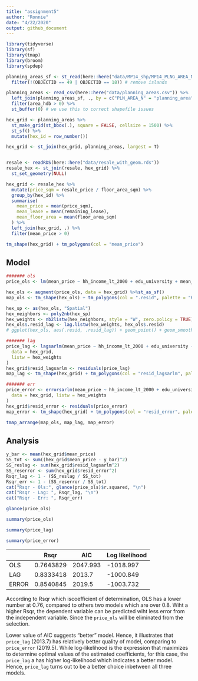 ```yaml
---
title: "assignment5"
author: "Ronnie"
date: "4/22/2020"
output: github_document
---
```



```r
library(tidyverse)
library(sf)
library(tmap)
library(broom)
library(spdep)
```

```r
planning_areas_sf <- st_read(here::here("data/MP14_shp/MP14_PLNG_AREA_NO_SEA_PL.shp")) %>%
  filter(!(OBJECTID == 49 | OBJECTID == 18)) # remove islands

planning_areas <- read_csv(here::here("data/planning_areas.csv")) %>%
  left_join(planning_areas_sf, ., by = c("PLN_AREA_N" = "planning_area")) %>%
  filter(area_hdb > 0) %>%
  st_buffer(0) # we use this to correct shapefile issues

hex_grid <- planning_areas %>%
  st_make_grid(st_bbox(.), square = FALSE, cellsize = 1500) %>%
  st_sf() %>%
  mutate(hex_id = row_number())

hex_grid <- st_join(hex_grid, planning_areas, largest = T)


resale <- readRDS(here::here("data/resale_with_geom.rds"))
resale_hex <- st_join(resale, hex_grid) %>%
  st_set_geometry(NULL)

hex_grid <- resale_hex %>%
  mutate(price_sqm = resale_price / floor_area_sqm) %>%
  group_by(hex_id) %>%
  summarise(
    mean_price = mean(price_sqm),
    mean_lease = mean(remaining_lease),
    mean_floor_area = mean(floor_area_sqm)
  ) %>%
  left_join(hex_grid, .) %>%
  filter(mean_price > 0)

tm_shape(hex_grid) + tm_polygons(col = "mean_price")
```

## Model

```r
####### ols
price_ols <- lm(mean_price ~ hh_income_lt_2000 + edu_university + mean_lease, data = hex_grid)

hex_ols <- augment(price_ols, data = hex_grid) %>%st_as_sf()
map_ols <- tm_shape(hex_ols) + tm_polygons(col = ".resid", palette = "RdBu")

hex_sp <- as(hex_ols, "Spatial")
hex_neighbors <- poly2nb(hex_sp)
hex_weights <- nb2listw(hex_neighbors, style = "W", zero.policy = TRUE)
hex_ols$.resid_lag <- lag.listw(hex_weights, hex_ols$.resid)
# ggplot(hex_ols, aes(.resid, .resid_lag)) + geom_point() + geom_smooth()

####### lag
price_lag <- lagsarlm(mean_price ~ hh_income_lt_2000 + edu_university + mean_lease,
  data = hex_grid,
  listw = hex_weights
)
hex_grid$resid_lagsarlm <- residuals(price_lag)
map_lag <- tm_shape(hex_grid) + tm_polygons(col = "resid_lagsarlm", palette = "RdBu")

####### err
price_error <- errorsarlm(mean_price ~ hh_income_lt_2000 + edu_university + mean_lease,
  data = hex_grid, listw = hex_weights
)
hex_grid$resid_error <- residuals(price_error)
map_error <- tm_shape(hex_grid) + tm_polygons(col = "resid_error", palette = "RdBu")

tmap_arrange(map_ols, map_lag, map_error)
```

## Analysis

```r
y_bar <- mean(hex_grid$mean_price)
SS_tot <- sum((hex_grid$mean_price - y_bar)^2)
SS_reslag <- sum(hex_grid$resid_lagsarlm^2)
SS_reserror <- sum(hex_grid$resid_error^2)
Rsqr_lag <- 1 - (SS_reslag / SS_tot)
Rsqr_err <- 1 - (SS_reserror / SS_tot)
cat("Rsqr - Ols:", glance(price_ols)$r.squared, "\n")
cat("Rsqr - Lag: ", Rsqr_lag, "\n")
cat("Rsqr - Err: ", Rsqr_err)
```

```r
glance(price_ols)
```

```r
summary(price_ols)
```

```r
summary(price_lag)
```

```r
summary(price_error)
```

|       | Rsqr      | AIC      | Log likelihood | 
|-------|-----------|----------|----------------|
| OLS   | 0.7643829 | 2047.993 | -1018.997      |
| LAG   | 0.8333418 | 2013.7   | -1000.849      |
| ERROR | 0.8540845 | 2019.5   | -1003.732      |

According to Rsqr which iscoefficient of determination, OLS has a lower number at 0.76, compared to others two models which are over 0.8. Wiht a higher Rsqr, the dependent variable can be predicted wiht less error from the independent variable. Since the `price_ols` will be eliminated from the selection. 

Lower value of AIC suggests "better" model. Hence, it illustrates that `price_lag` (2013.7) has relatively better quality of model, comparing to `price_error` (2019.5). While log-likelihood is the expression that  maximizes to determine optimal values of the estimated coefficients, for this case, the `price_lag` a has higher log-likelihood which indicates a better model. Hence, `price_lag` turns out to be a better choice inbetween all three models. 

